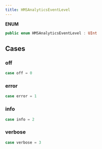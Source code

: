 ```yaml
---
title: HMSAnalyticsEventLevel
---
```


**ENUM**

```swift
public enum HMSAnalyticsEventLevel : UInt
```

## Cases

### off

```swift
case off = 0
```

### error

```swift
case error = 1
```

### info

```swift
case info = 2
```

### verbose

```swift
case verbose = 3
```
